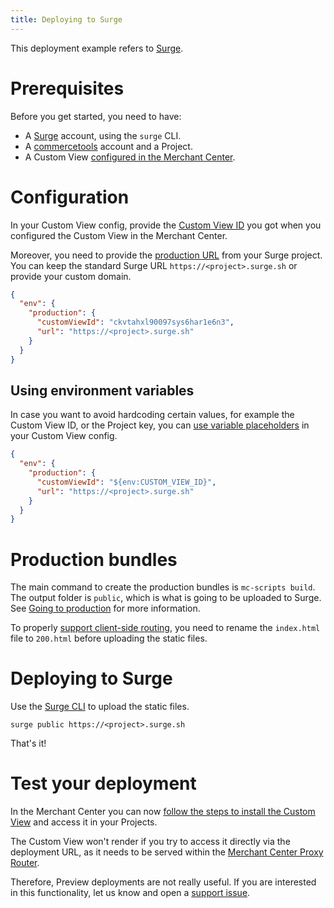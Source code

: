 ```yaml
---
title: Deploying to Surge
---
```


This deployment example refers to [Surge](https://surge.sh/).

# Prerequisites

Before you get started, you need to have:

- A [Surge](https://surge.sh) account, using the `surge` CLI.
- A [commercetools](https://docs.commercetools.com/getting-started) account and a Project.
- A Custom View [configured in the Merchant Center](https://docs.commercetools.com/merchant-center/managing-custom-applications).

# Configuration

In your Custom View config, provide the [Custom View ID](/api-reference/custom-view-config#envproductioncustomviewid) you got when you configured the Custom View in the Merchant Center.

Moreover, you need to provide the [production URL](/api-reference/custom-view-config#envproductionurl) from your Surge project. You can keep the standard Surge URL `https://<project>.surge.sh` or provide your custom domain.

```json title="custom-view-config.json"
{
  "env": {
    "production": {
      "customViewId": "ckvtahxl90097sys6har1e6n3",
      "url": "https://<project>.surge.sh"
    }
  }
}
```

## Using environment variables

In case you want to avoid hardcoding certain values, for example the Custom View ID, or the Project key, you can [use variable placeholders](/api-reference/custom-view-config#using-variable-placeholders) in your Custom View config.

```json title="custom-view-config.json" highlightLines="4"
{
  "env": {
    "production": {
      "customViewId": "${env:CUSTOM_VIEW_ID}",
      "url": "https://<project>.surge.sh"
    }
  }
}
```

# Production bundles

The main command to create the production bundles is `mc-scripts build`. The output folder is `public`, which is what is going to be uploaded to Surge.<br />
See [Going to production](/development/going-to-production) for more information.

<Info>

To properly [support client-side routing](https://surge.sh/help/adding-a-200-page-for-client-side-routing), you need to rename the `index.html` file to `200.html` before uploading the static files.

</Info>

# Deploying to Surge

Use the [Surge CLI](https://www.npmjs.com/package/surge) to upload the static files.

```console
surge public https://<project>.surge.sh
```

That's it!

# Test your deployment

In the Merchant Center you can now [follow the steps to install the Custom View](https://docs.commercetools.com/merchant-center/managing-custom-applications) and access it in your Projects.

<Warning>

The Custom View won't render if you try to access it directly via the deployment URL, as it needs to be served within the [Merchant Center Proxy Router](/concepts/merchant-center-proxy-router).

Therefore, Preview deployments are not really useful. If you are interested in this functionality, let us know and open a [support issue](https://github.com/commercetools/merchant-center-application-kit/issues/new/choose).

</Warning>
